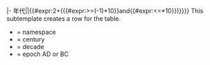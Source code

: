 <includeonly>|-
{{DecadesAndYears/box|{{{1}}}|{{#expr:{{{3}}}*10}}年代|{{{4}}}|{{#expr:2+({{#expr:{{{3}}}>=({{{2}}}-1)*10}}and{{#expr:{{{3}}}<={{{2}}}*10}})}}}}
{{DecadesAndYears/year|{{{1}}}|{{{2}}}|{{{3}}}|0|{{{4}}}}}
{{DecadesAndYears/year|{{{1}}}|{{{2}}}|{{{3}}}|1|{{{4}}}}}
{{DecadesAndYears/year|{{{1}}}|{{{2}}}|{{{3}}}|2|{{{4}}}}}
{{DecadesAndYears/year|{{{1}}}|{{{2}}}|{{{3}}}|3|{{{4}}}}}
{{DecadesAndYears/year|{{{1}}}|{{{2}}}|{{{3}}}|4|{{{4}}}}}
{{DecadesAndYears/year|{{{1}}}|{{{2}}}|{{{3}}}|5|{{{4}}}}}
{{DecadesAndYears/year|{{{1}}}|{{{2}}}|{{{3}}}|6|{{{4}}}}}
{{DecadesAndYears/year|{{{1}}}|{{{2}}}|{{{3}}}|7|{{{4}}}}}
{{DecadesAndYears/year|{{{1}}}|{{{2}}}|{{{3}}}|8|{{{4}}}}}
{{DecadesAndYears/year|{{{1}}}|{{{2}}}|{{{3}}}|9|{{{4}}}}}</includeonly><noinclude>
This subtemplate creates a row for the table.
*{{{1}}} = namespace 
*{{{2}}} = century 
*{{{3}}} = decade 
*{{{4}}} = epoch AD or BC</noinclude>